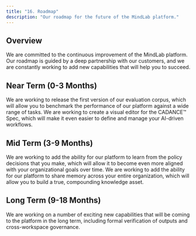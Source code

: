 ```yaml
---
title: "16. Roadmap"
description: "Our roadmap for the future of the MindLab platform."
---
```


## Overview

We are committed to the continuous improvement of the MindLab platform. Our roadmap is guided by a deep partnership with our customers, and we are constantly working to add new capabilities that will help you to succeed.

## Near Term (0-3 Months)

<CardGroup cols={2}>
  <Card title="Eval Corpus v1" icon="file-check-2">
    We are working to release the first version of our evaluation corpus, which will allow you to benchmark the performance of our platform against a wide range of tasks.
  </Card>
  <Card title="CADANCE™ Editor" icon="file-pen">
    We are working to create a visual editor for the CADANCE™ Spec, which will make it even easier to define and manage your AI-driven workflows.
  </Card>
</CardGroup>

## Mid Term (3-9 Months)

<AccordionGroup>
  <Accordion title="Policy Learning Signals">
    We are working to add the ability for our platform to learn from the policy decisions that you make, which will allow it to become even more aligned with your organizational goals over time.
  </Accordion>
  <Accordion title="Org-Wide Memory Services">
    We are working to add the ability for our platform to share memory across your entire organization, which will allow you to build a true, compounding knowledge asset.
  </Accordion>
</AccordionGroup>

## Long Term (9-18 Months)

<Info>
We are working on a number of exciting new capabilities that will be coming to the platform in the long term, including formal verification of outputs and cross-workspace governance.
</Info>